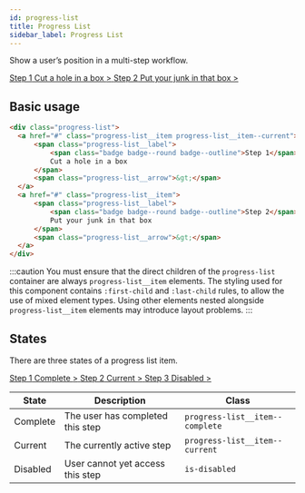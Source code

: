 ```yaml
---
id: progress-list
title: Progress List
sidebar_label: Progress List
---
```



Show a user’s position in a multi-step workflow.

<div className="d-example">
  <div className="progress-list">
    <a href="#" className="progress-list__item progress-list__item--current">
        <span className="progress-list__label">
            <span className="badge badge--round badge--outline">Step 1</span>
            Cut a hole in a box
        </span>
        <span className="progress-list__arrow">&gt;</span>
    </a>
    <a href="#" className="progress-list__item">
        <span className="progress-list__label">
            <span className="badge badge--round badge--outline">Step 2</span>
            Put your junk in that box
        </span>
        <span className="progress-list__arrow">&gt;</span>
    </a>
  </div>
</div>

## Basic usage

```html
<div class="progress-list">
  <a href="#" class="progress-list__item progress-list__item--current">
      <span class="progress-list__label">
          <span class="badge badge--round badge--outline">Step 1</span>
          Cut a hole in a box
      </span>
      <span class="progress-list__arrow">&gt;</span>
  </a>
  <a href="#" class="progress-list__item">
      <span class="progress-list__label">
          <span class="badge badge--round badge--outline">Step 2</span>
          Put your junk in that box
      </span>
      <span class="progress-list__arrow">&gt;</span>
  </a>
</div>
```

:::caution
You must ensure that the direct children of the `progress-list` container are always `progress-list__item` elements. The styling used for this component contains `:first-child` and `:last-child` rules, to allow the use of mixed element types. Using other elements nested alongside `progress-list__item` elements may introduce layout problems.
:::

## States

There are three states of a progress list item.

<div className="d-example">
  <div className="progress-list">
    <a href="#" className="progress-list__item progress-list__item--complete">
        <span className="progress-list__label">
            <span className="badge badge--round badge--outline">Step 1</span>
            Complete
        </span>
        <span className="progress-list__arrow">&gt;</span>
    </a>
    <a href="#" className="progress-list__item progress-list__item--current">
        <span className="progress-list__label">
            <span className="badge badge--round badge--outline">Step 2</span>
            Current
        </span>
        <span className="progress-list__arrow">&gt;</span>
    </a>
    <a href="#" className="progress-list__item is-disabled">
        <span className="progress-list__label">
            <span className="badge badge--round badge--outline">Step 3</span>
            Disabled
        </span>
        <span className="progress-list__arrow">&gt;</span>
    </a>
  </div>
</div>

| State | Description | Class |
| ----- | ----------- | ----- |
| Complete | The user has completed this step | `progress-list__item--complete` |
| Current | The currently active step | `progress-list__item--current` |
| Disabled | User cannot yet access this step | `is-disabled` |
